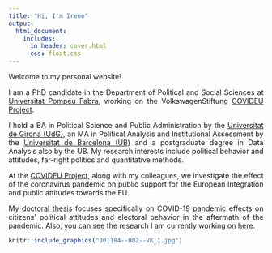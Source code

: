 ```yaml
---
title: "Hi, I'm Irene"
output:
  html_document:
    includes:
      in_header: cover.html
      css: float.css
---
```


Welcome to my personal website!

<p align="justify">
I am a PhD candidate in the Department of Political and Social Sciences at [Universitat Pompeu Fabra](https://www.upf.edu/web/2019-2020/deppol), working on the VolkswagenStiftung [COVIDEU Project](https://www.covideu.info).
</p>
<p align="justify">
I hold a BA in Political Science and Public Administration by the [Universitat de Girona (UdG)](http://www.udg.edu), an MA in Political Analysis and Institutional Assessment by the [Universitat de Barcelona (UB)](https://www.ub.edu/web/portal/ca/) and a postgraduate degree in Data Analysis also by the UB. My research interests include political behavior and attitudes, far-right politics and quantitative methods.
</p>
<p align="justify">
At the [COVIDEU Project](https://www.covideu.info), along with my colleagues, we investigate the effect of the coronavirus pandemic on public support for the European Integration and public attitudes towards the EU.
</p>
<p align="justify">
My [doctoral thesis](thesis.html) focuses specifically on COVID-19 pandemic effects on citizens' political attitudes and electoral behavior in the aftermath of the pandemic. Also, you can see the research I am currently working on [here](papers.html).
</p>
```r
knitr::include_graphics("001184--002--VK_1.jpg")
```
